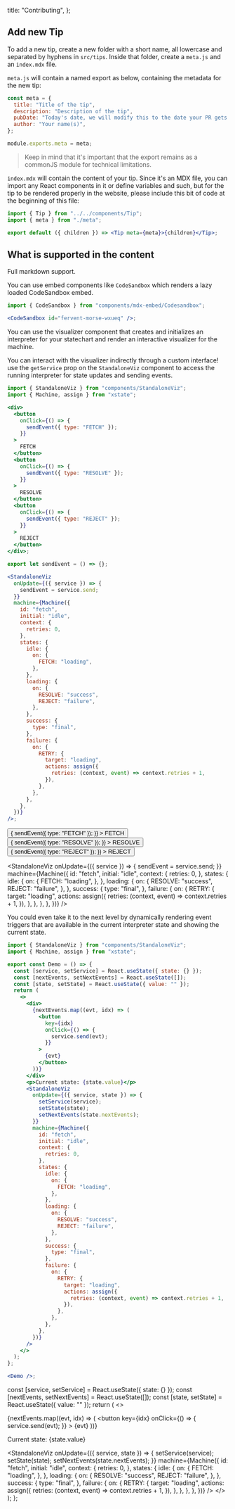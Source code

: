 
  title: "Contributing",
};


## Add new Tip

To add a new tip, create a new folder with a short name, all lowercase and separated by hyphens in `src/tips`. Inside that folder, create a `meta.js` and an `index.mdx` file.

`meta.js` will contain a named export as below, containing the metadata for the new tip:

```js
const meta = {
  title: "Title of the tip",
  description: "Description of the tip",
  pubDate: "Today's date, we will modify this to the date your PR gets merged",
  author: "Your name(s)",
};

module.exports.meta = meta;
```

> Keep in mind that it's important that the export remains as a commonJS module for technical limitations.

`index.mdx` will contain the content of your tip. Since it's an MDX file, you can import any React components in it or define variables and such, but for the tip to be rendered properly in the website, please include this bit of code at the beginning of this file:

```jsx
import { Tip } from "../../components/Tip";
import { meta } from "./meta";

export default ({ children }) => <Tip meta={meta}>{children}</Tip>;
```

## What is supported in the content

Full markdown support.

You can use embed components like `CodeSandbox` which renders a lazy loaded CodeSandbox embed. <CodeSandbox id="fervent-morse-wxueq" />

```jsx
import { CodeSandbox } from "components/mdx-embed/Codesandbox";

<CodeSandbox id="fervent-morse-wxueq" />;
```

You can use the visualizer component that creates and initializes an interpreter for your statechart and render an interactive visualizer for the machine.

You can interact with the visualizer indirectly through a custom interface! use the `getService` prop on the `StandaloneViz` component to access the running interpreter for state updates and sending events.

```jsx
import { StandaloneViz } from "components/StandaloneViz";
import { Machine, assign } from "xstate";

<div>
  <button
    onClick={() => {
      sendEvent({ type: "FETCH" });
    }}
  >
    FETCH
  </button>
  <button
    onClick={() => {
      sendEvent({ type: "RESOLVE" });
    }}
  >
    RESOLVE
  </button>
  <button
    onClick={() => {
      sendEvent({ type: "REJECT" });
    }}
  >
    REJECT
  </button>
</div>;

export let sendEvent = () => {};

<StandaloneViz
  onUpdate={({ service }) => {
    sendEvent = service.send;
  }}
  machine={Machine({
    id: "fetch",
    initial: "idle",
    context: {
      retries: 0,
    },
    states: {
      idle: {
        on: {
          FETCH: "loading",
        },
      },
      loading: {
        on: {
          RESOLVE: "success",
          REJECT: "failure",
        },
      },
      success: {
        type: "final",
      },
      failure: {
        on: {
          RETRY: {
            target: "loading",
            actions: assign({
              retries: (context, event) => context.retries + 1,
            }),
          },
        },
      },
    },
  })}
/>;
```

<div>
  <button
    onClick={() => {
      sendEvent({ type: "FETCH" });
    }}
  >
    FETCH
  </button>
  <button
    onClick={() => {
      sendEvent({ type: "RESOLVE" });
    }}
  >
    RESOLVE
  </button>
  <button
    onClick={() => {
      sendEvent({ type: "REJECT" });
    }}
  >
    REJECT
  </button>
</div>


<StandaloneViz
  onUpdate={({ service }) => {
    sendEvent = service.send;
  }}
  machine={Machine({
    id: "fetch",
    initial: "idle",
    context: {
      retries: 0,
    },
    states: {
      idle: {
        on: {
          FETCH: "loading",
        },
      },
      loading: {
        on: {
          RESOLVE: "success",
          REJECT: "failure",
        },
      },
      success: {
        type: "final",
      },
      failure: {
        on: {
          RETRY: {
            target: "loading",
            actions: assign({
              retries: (context, event) => context.retries + 1,
            }),
          },
        },
      },
    },
  })}
/>

You could even take it to the next level by dynamically rendering event triggers that are available in the current interpreter state and showing the current state.

```jsx
import { StandaloneViz } from "components/StandaloneViz";
import { Machine, assign } from "xstate";

export const Demo = () => {
  const [service, setService] = React.useState({ state: {} });
  const [nextEvents, setNextEvents] = React.useState([]);
  const [state, setState] = React.useState({ value: "" });
  return (
    <>
      <div>
        {nextEvents.map((evt, idx) => (
          <button
            key={idx}
            onClick={() => {
              service.send(evt);
            }}
          >
            {evt}
          </button>
        ))}
      </div>
      <p>Current state: {state.value}</p>
      <StandaloneViz
        onUpdate={({ service, state }) => {
          setService(service);
          setState(state);
          setNextEvents(state.nextEvents);
        }}
        machine={Machine({
          id: "fetch",
          initial: "idle",
          context: {
            retries: 0,
          },
          states: {
            idle: {
              on: {
                FETCH: "loading",
              },
            },
            loading: {
              on: {
                RESOLVE: "success",
                REJECT: "failure",
              },
            },
            success: {
              type: "final",
            },
            failure: {
              on: {
                RETRY: {
                  target: "loading",
                  actions: assign({
                    retries: (context, event) => context.retries + 1,
                  }),
                },
              },
            },
          },
        })}
      />
    </>
  );
};

<Demo />;
```

<!-- You can inline your React components right in the MDX file but be aware that the parsing is super tricky. Make sure you don't live any empty lines in between the code. -->

  const [service, setService] = React.useState({ state: {} });
  const [nextEvents, setNextEvents] = React.useState([]);
  const [state, setState] = React.useState({ value: "" });
  return (
    <>
      <div>
        {nextEvents.map((evt, idx) => (
          <button
            key={idx}
            onClick={() => {
              service.send(evt);
            }}
          >
            {evt}
          </button>
        ))}
      </div>
      <p>Current state: {state.value}</p>
      <StandaloneViz
        onUpdate={({ service, state }) => {
          setService(service);
          setState(state);
          setNextEvents(state.nextEvents);
        }}
        machine={Machine({
          id: "fetch",
          initial: "idle",
          context: {
            retries: 0,
          },
          states: {
            idle: {
              on: {
                FETCH: "loading",
              },
            },
            loading: {
              on: {
                RESOLVE: "success",
                REJECT: "failure",
              },
            },
            success: {
              type: "final",
            },
            failure: {
              on: {
                RETRY: {
                  target: "loading",
                  actions: assign({
                    retries: (context, event) => context.retries + 1,
                  }),
                },
              },
            },
          },
        })}
      />
    </>
  );
};

<Demo />
